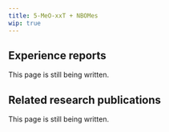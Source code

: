 ---
title: 5-MeO-xxT + NBOMes
wip: true
---

## Experience reports

This page is still being written.

## Related research publications

This page is still being written.

